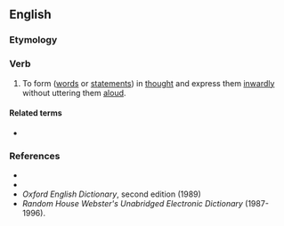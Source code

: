 ==English==

===Etymology===
{{prefix|en|sub|vocalize}}

===Verb===
{{en-verb|subvocaliz}}

# {{lb|en|ambitransitive|}} To form ([[words]] or [[statements]]) in [[thought]] and express them [[inwardly]] without uttering them [[aloud]].

====Related terms====
* {{l|en|subvocalization}}

===References===
* {{R:Dictionary.com}}
* {{R:Encarta}}
* ''Oxford English Dictionary'', second edition (1989)
* ''Random House Webster's Unabridged Electronic Dictionary'' (1987-1996).